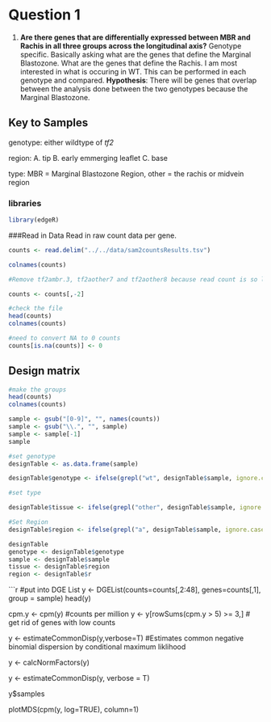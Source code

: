 # Question 1

1. **Are there genes that are differentially expressed between MBR and Rachis in all three groups across the longitudinal axis?** Genotype specific. Basically asking what are the genes that define the Marginal Blastozone. What are the genes that define the Rachis. I am most interested in what is occuring in WT. This can be performed in each genotype and compared. **Hypothesis**: There will be genes that overlap between the analysis done between the two genotypes because the Marginal Blastozone.  

## Key to Samples

genotype: either wildtype of *tf2*

region: A. tip B. early emmerging leaflet C. base

type: MBR = Marginal Blastozone Region, other = the rachis or midvein region

### libraries
```r
library(edgeR)
```

###Read in Data
Read in raw count data per gene.

```r
counts <- read.delim("../../data/sam2countsResults.tsv")

colnames(counts)

#Remove tf2ambr.3, tf2aother7 and tf2aother8 because read count is so low.  See readsReps.Rmd for full report.

counts <- counts[,-2]

#check the file
head(counts)
colnames(counts)

#need to convert NA to 0 counts
counts[is.na(counts)] <- 0
```

## Design matrix 

```r
#make the groups
head(counts)
colnames(counts)

sample <- gsub("[0-9]", "", names(counts))
sample <- gsub("\\.", "", sample)
sample <- sample[-1]
sample

#set genotype
designTable <- as.data.frame(sample)

designTable$genotype <- ifelse(grepl("wt", designTable$sample, ignore.case = T), "wt", ifelse(grepl("tf", designTable$sample, ignore.case = T), "tf2", "unknown"))

#set type

designTable$tissue <- ifelse(grepl("other", designTable$sample, ignore.case = T), "rachis", ifelse(grepl("mbr", designTable$sample, ignore.case = T), "mbr", "unknown"))

#Set Region
designTable$region <- ifelse(grepl("a", designTable$sample, ignore.case = T), "A", ifelse(grepl("c", designTable$sample, ignore.case = T), "C", "B"))

designTable
genotype <- designTable$genotype 
sample <- designTable$sample
tissue <- designTable$region
region <- designTable$r
```

```r
#put into DGE List
y <- DGEList(counts=counts[,2:48], genes=counts[,1], group = sample)
head(y)

cpm.y <- cpm(y) #counts per million
y <- y[rowSums(cpm.y > 5) >= 3,] # get rid of genes with low counts

y <- estimateCommonDisp(y,verbose=T) #Estimates common negative binomial dispersion by conditional maximum liklihood

y <- calcNormFactors(y)

y <- estimateCommonDisp(y, verbose = T)

y$samples

plotMDS(cpm(y, log=TRUE), column=1)

